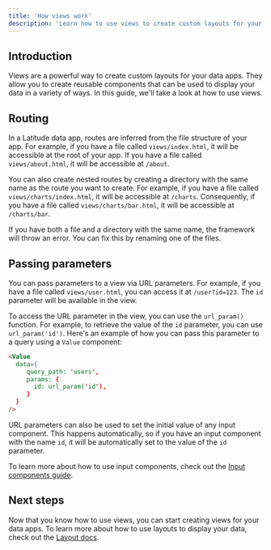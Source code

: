 ```yaml
---
title: 'How views work'
description: 'Learn how to use views to create custom layouts for your data apps.'
---
```


## Introduction

Views are a powerful way to create custom layouts for your data apps. They allow you to create reusable components that can be used to display your data in a variety of ways. In this guide, we'll take a look at how to use views.

## Routing

In a Latitude data app, routes are inferred from the file structure of your app. For example, if you have a file called `views/index.html`, it will be accessible at the root of your app. If you have a file called `views/about.html`, it will be accessible at `/about`.

You can also create nested routes by creating a directory with the same name as the route you want to create. For example, if you have a file called `views/charts/index.html`, it will be accessible at `/charts`. Consequently, if you have a file called `views/charts/bar.html`, it will be accessible at `/charts/bar`.

If you have both a file and a directory with the same name, the framework will throw an error. You can fix this by renaming one of the files.

## Passing parameters

You can pass parameters to a view via URL parameters. For example, if you have a file called `views/user.html`, you can access it at `/user?id=123`. The `id` parameter will be available in the view.

To access the URL parameter in the view, you can use the `url_param()` function. For example, to retrieve the value of the `id` parameter, you can use `url_param('id')`. Here's an example of how you can pass this parameter to a query using a `Value` component:

```html
<Value
  data={
     query_path: 'users', 
     params: {
       id: url_param('id'),
     }
  }
/>
```

URL parameters can also be used to set the initial value of any input component. This happens automatically, so if you have an input component with the name `id`, it will be automatically set to the value of the `id` parameter.

To learn more about how to use input components, check out the [Input components guide](/components/inputs).

## Next steps

Now that you know how to use views, you can start creating views for your data apps. To learn more about how to use layouts to display your data, check out the [Layout docs](/views/basics/layout).